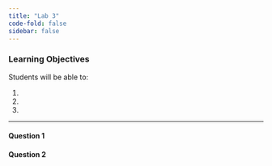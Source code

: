 ```yaml
---
title: "Lab 3"
code-fold: false
sidebar: false
---
```


### Learning Objectives


Students will be able to:

1. 
2.
3.


---

#### Question 1



#### Question 2









